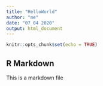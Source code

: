 ```yaml
---
title: "HelloWorld"
author: "me"
date: "07 04 2020"
output: html_document
---
```


```r
knitr::opts_chunk$set(echo = TRUE)
```

## R Markdown

This is a markdown file